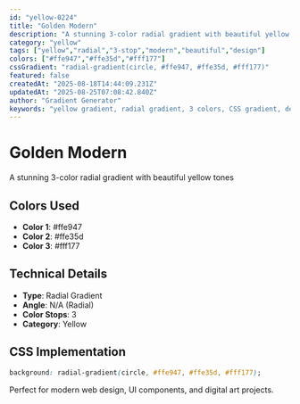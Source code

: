 ```yaml
---
id: "yellow-0224"
title: "Golden Modern"
description: "A stunning 3-color radial gradient with beautiful yellow tones"
category: "yellow"
tags: ["yellow","radial","3-stop","modern","beautiful","design"]
colors: ["#ffe947","#ffe35d","#fff177"]
cssGradient: "radial-gradient(circle, #ffe947, #ffe35d, #fff177)"
featured: false
createdAt: "2025-08-18T14:44:09.231Z"
updatedAt: "2025-08-25T07:08:42.840Z"
author: "Gradient Generator"
keywords: "yellow gradient, radial gradient, 3 colors, CSS gradient, design, #ffe947, #ffe35d, #fff177"
---
```


# Golden Modern

A stunning 3-color radial gradient with beautiful yellow tones

## Colors Used
- **Color 1**: #ffe947
- **Color 2**: #ffe35d
- **Color 3**: #fff177

## Technical Details
- **Type**: Radial Gradient
- **Angle**: N/A (Radial)
- **Color Stops**: 3
- **Category**: Yellow

## CSS Implementation
```css
background: radial-gradient(circle, #ffe947, #ffe35d, #fff177);
```

Perfect for modern web design, UI components, and digital art projects.

